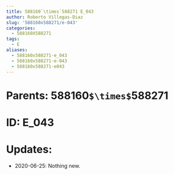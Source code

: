 ```yaml
---
title: 588160`\times`588271 E_043
author: Roberto Villegas-Diaz
slug: '588160x588271/e-043'
categories:
  - 588160X588271
tags:
  - E
aliases:
  - 588160x588271-e_043
  - 588160x588271-e-043
  - 588160x588271-e043
---
```


# **Parents**: 588160`$\times$`588271
# **ID**: E_043
# **Updates**: 
 - 2020-06-25: Nothing new.
